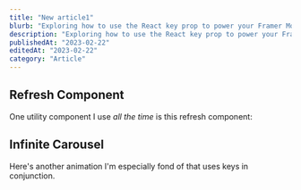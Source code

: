 ```yaml
---
title: "New article1"
blurb: "Exploring how to use the React key prop to power your Framer Motion animations."
description: "Exploring how to use the React key prop to power your Framer Motion animations."
publishedAt: "2023-02-22"
editedAt: "2023-02-22"
category: "Article"
---
```


## Refresh Component

One utility component I use _all the time_ is this refresh component:

## Infinite Carousel

Here's another animation I'm especially fond of that uses keys in conjunction.